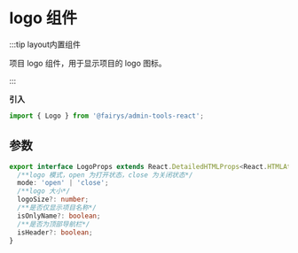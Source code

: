# logo 组件

:::tip layout内置组件

项目 logo 组件，用于显示项目的 logo 图标。

:::

**引入**

```ts
import { Logo } from '@fairys/admin-tools-react';
```

## 参数

```ts
export interface LogoProps extends React.DetailedHTMLProps<React.HTMLAttributes<HTMLDivElement>, HTMLDivElement> {
  /**logo 模式，open 为打开状态，close 为关闭状态*/
  mode: 'open' | 'close';
  /**logo 大小*/
  logoSize?: number;
  /**是否仅显示项目名称*/
  isOnlyName?: boolean;
  /**是否为顶部导航栏*/
  isHeader?: boolean;
}
```
